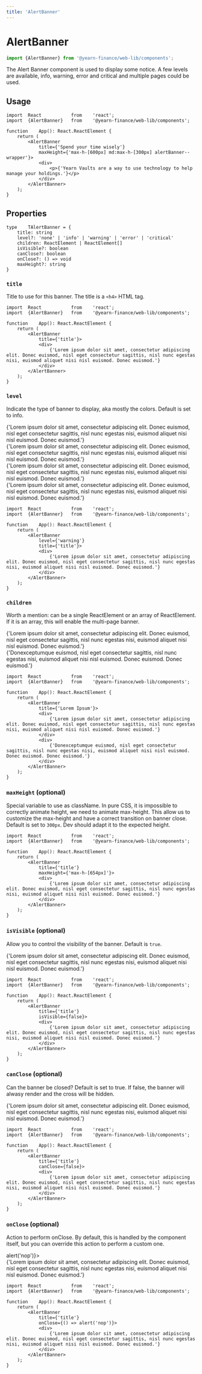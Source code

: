 ```yaml
---
title: 'AlertBanner'
---
```




# AlertBanner
```ts
import {AlertBanner} from '@yearn-finance/web-lib/components';
```
<AlertBannerExample />

The Alert Banner component is used to display some notice. A few levels are available, info, warning, error and critical and multiple pages could be used.

## Usage
```tsx
import	React			from	'react';
import	{AlertBanner}	from	'@yearn-finance/web-lib/components';

function	App(): React.ReactElement {
	return (
		<AlertBanner
			title={'Spend your time wisely'}
			maxHeight={'max-h-[600px] md:max-h-[300px] alertBanner--wrapper'}>
			<div>
				<p>{'Yearn Vaults are a way to use technology to help manage your holdings.'}</p>
			</div>
		</AlertBanner>
	);
}
```

## Properties
```tsx
type	TAlertBanner = {
	title: string
	level?: 'none' | 'info' | 'warning' | 'error' | 'critical'
	children: ReactElement | ReactElement[]
	isVisible?: boolean
	canClose?: boolean
	onClose?: () => void
	maxHeight?: string
}
```

### `title`
Title to use for this banner. The title is a `<h4>` HTML tag.
```tsx {8}
import	React			from	'react';
import	{AlertBanner}	from	'@yearn-finance/web-lib/components';

function	App(): React.ReactElement {
	return (
		<AlertBanner
			title={'title'}>
			<div>
				{'Lorem ipsum dolor sit amet, consectetur adipiscing elit. Donec euismod, nisl eget consectetur sagittis, nisl nunc egestas nisi, euismod aliquet nisi nisl euismod. Donec euismod.'}
			</div>
		</AlertBanner>
	);
}
```


### `level`
Indicate the type of banner to display, aka mostly the colors. Default is set to info.

<CodeExample>
	<div className="w-3/4 flex flex-col space-y-2">
		<AlertBanner
			level={'info'}
			title={'title'}>
			<div>
				{'Lorem ipsum dolor sit amet, consectetur adipiscing elit. Donec euismod, nisl eget consectetur sagittis, nisl nunc egestas nisi, euismod aliquet nisi nisl euismod. Donec euismod.'}
			</div>
		</AlertBanner>
		<AlertBanner
			level={'warning'}
			title={'title'}>
			<div>
				{'Lorem ipsum dolor sit amet, consectetur adipiscing elit. Donec euismod, nisl eget consectetur sagittis, nisl nunc egestas nisi, euismod aliquet nisi nisl euismod. Donec euismod.'}
			</div>
		</AlertBanner>
		<AlertBanner
			level={'error'}
			title={'title'}>
			<div>
				{'Lorem ipsum dolor sit amet, consectetur adipiscing elit. Donec euismod, nisl eget consectetur sagittis, nisl nunc egestas nisi, euismod aliquet nisi nisl euismod. Donec euismod.'}
			</div>
		</AlertBanner>
		<AlertBanner
			level={'critical'}
			title={'title'}>
			<div>
				{'Lorem ipsum dolor sit amet, consectetur adipiscing elit. Donec euismod, nisl eget consectetur sagittis, nisl nunc egestas nisi, euismod aliquet nisi nisl euismod. Donec euismod.'}
			</div>
		</AlertBanner>
	</div>
</CodeExample>

```tsx {7}
import	React			from	'react';
import	{AlertBanner}	from	'@yearn-finance/web-lib/components';

function	App(): React.ReactElement {
	return (
		<AlertBanner
			level={'warning'}
			title={'title'}>
			<div>
				{'Lorem ipsum dolor sit amet, consectetur adipiscing elit. Donec euismod, nisl eget consectetur sagittis, nisl nunc egestas nisi, euismod aliquet nisi nisl euismod. Donec euismod.'}
			</div>
		</AlertBanner>
	);
}
```

### `children`
Worth a mention: can be a single ReactElement or an array of ReactElement. If it is an array, this will enable the multi-page banner.

<CodeExample>
	<AlertBanner
		title={'Lorem Ipsum'}>
		<div>
			{'Lorem ipsum dolor sit amet, consectetur adipiscing elit. Donec euismod, nisl eget consectetur sagittis, nisl nunc egestas nisi, euismod aliquet nisi nisl euismod. Donec euismod.'}
		</div>
		<div>
			{'Donexceptumque euismod, nisl eget consectetur sagittis, nisl nunc egestas nisi, euismod aliquet nisi nisl euismod. Donec euismod. Donec euismod.'}
		</div>
	</AlertBanner>
</CodeExample>

```tsx {9-14}
import	React			from	'react';
import	{AlertBanner}	from	'@yearn-finance/web-lib/components';

function	App(): React.ReactElement {
	return (
		<AlertBanner
			title={'Lorem Ipsum'}>
			<div>
				{'Lorem ipsum dolor sit amet, consectetur adipiscing elit. Donec euismod, nisl eget consectetur sagittis, nisl nunc egestas nisi, euismod aliquet nisi nisl euismod. Donec euismod.'}
			</div>
			<div>
				{'Donexceptumque euismod, nisl eget consectetur sagittis, nisl nunc egestas nisi, euismod aliquet nisi nisl euismod. Donec euismod. Donec euismod.'}
			</div>
		</AlertBanner>
	);
}
```

### `maxHeight` (optional)
Special variable to use as className. In pure CSS, it is impossible to correctly animate height, we need to animate max-height. This allow us to customize the max-height and have a correct transition on banner close. Default is set to `300px`. Dev should adapt it to the expected height.
```tsx {9}
import	React			from	'react';
import	{AlertBanner}	from	'@yearn-finance/web-lib/components';

function	App(): React.ReactElement {
	return (
		<AlertBanner
			title={'title'}
			maxHeight={'max-h-[654px]'}>
			<div>
				{'Lorem ipsum dolor sit amet, consectetur adipiscing elit. Donec euismod, nisl eget consectetur sagittis, nisl nunc egestas nisi, euismod aliquet nisi nisl euismod. Donec euismod.'}
			</div>
		</AlertBanner>
	);
}
```

### `isVisible` (optional)
Allow you to control the visibility of the banner. Default is `true`.

<CodeExample>
	<AlertBanner
		isVisible={false}
		title={'Spend your time wisely'}>
		<div>
			{'Lorem ipsum dolor sit amet, consectetur adipiscing elit. Donec euismod, nisl eget consectetur sagittis, nisl nunc egestas nisi, euismod aliquet nisi nisl euismod. Donec euismod.'}
		</div>
	</AlertBanner>
</CodeExample>

```tsx {9}
import	React			from	'react';
import	{AlertBanner}	from	'@yearn-finance/web-lib/components';

function	App(): React.ReactElement {
	return (
		<AlertBanner
			title={'title'}
			isVisible={false}>
			<div>
				{'Lorem ipsum dolor sit amet, consectetur adipiscing elit. Donec euismod, nisl eget consectetur sagittis, nisl nunc egestas nisi, euismod aliquet nisi nisl euismod. Donec euismod.'}
			</div>
		</AlertBanner>
	);
}
```


### `canClose` (optional)
Can the banner be closed? Default is set to true. If false, the banner will alwasy render and the cross will be hidden.

<CodeExample>
	<AlertBanner
		title={'Spend your time wisely'}
		canClose={false}>
		<div>
			{'Lorem ipsum dolor sit amet, consectetur adipiscing elit. Donec euismod, nisl eget consectetur sagittis, nisl nunc egestas nisi, euismod aliquet nisi nisl euismod. Donec euismod.'}
		</div>
	</AlertBanner>
</CodeExample>

```tsx {9}
import	React			from	'react';
import	{AlertBanner}	from	'@yearn-finance/web-lib/components';

function	App(): React.ReactElement {
	return (
		<AlertBanner
			title={'title'}
			canClose={false}>
			<div>
				{'Lorem ipsum dolor sit amet, consectetur adipiscing elit. Donec euismod, nisl eget consectetur sagittis, nisl nunc egestas nisi, euismod aliquet nisi nisl euismod. Donec euismod.'}
			</div>
		</AlertBanner>
	);
}
```


### `onClose` (optional)
Action to perform onClose. By default, this is handled by the component itself, but you can override this action to perform a custom one.

<CodeExample>
	<AlertBanner
		title={'Spend your time wisely'}
		onClose={() => alert('nop')}>
		<div>
			{'Lorem ipsum dolor sit amet, consectetur adipiscing elit. Donec euismod, nisl eget consectetur sagittis, nisl nunc egestas nisi, euismod aliquet nisi nisl euismod. Donec euismod.'}
		</div>
	</AlertBanner>
</CodeExample>

```tsx {9}
import	React			from	'react';
import	{AlertBanner}	from	'@yearn-finance/web-lib/components';

function	App(): React.ReactElement {
	return (
		<AlertBanner
			title={'title'}
			onClose={() => alert('nop')}>
			<div>
				{'Lorem ipsum dolor sit amet, consectetur adipiscing elit. Donec euismod, nisl eget consectetur sagittis, nisl nunc egestas nisi, euismod aliquet nisi nisl euismod. Donec euismod.'}
			</div>
		</AlertBanner>
	);
}
```